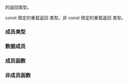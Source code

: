 {{cpp/ranges/take_while_view/title|''sentinel''}}
{{cpp/ranges/take_while_view/navbar}}

{{ddcl|since=c++20|notes={{mark expos}}|
template&lt; bool Const &gt;
class /*sentinel*/;
}}

{{rlpt|end|take_while_view::end}} 的返回类型。

const 限定的重载返回 {{c|/*sentinel*/&lt;true&gt;}} 类型。非 const 限定的重载返回 {{c|/*sentinel*/&lt;false&gt;}} 类型。

===成员类型===
{{dsc begin}}
{{dsc hitem|成员|定义}}
{{dsc expos mem type|Base|private=yes|{{cpp/ranges/maybe-const|V}}}}
{{dsc end}}

===数据成员===
{{dsc begin}}
{{dsc hitem|成员|定义}}
{{dsc expos mem obj|end_|private=yes|spec={{c/core|ranges::sentinel_t&lt;Base&gt;}}|表示底层视图末尾的哨位。}}
{{dsc expos mem obj|parent_|private=yes||spec={{c/core|Pred*}}|指向谓词的指针。}}
{{dsc end}}

===成员函数===
{{dsc begin}}
{{dsc inc|cpp/ranges/adaptor/sentinel/dsc constructor|take_while_view}}
{{dsc inc|cpp/ranges/adaptor/sentinel/dsc base|take_while_view}}
{{dsc end}}

===非成员函数===
{{dsc begin}}
{{dsc inc|cpp/ranges/adaptor/sentinel/dsc operator cmp|take_while_view}}
{{dsc end}}

{{langlinks|en|es|ja|ru}}